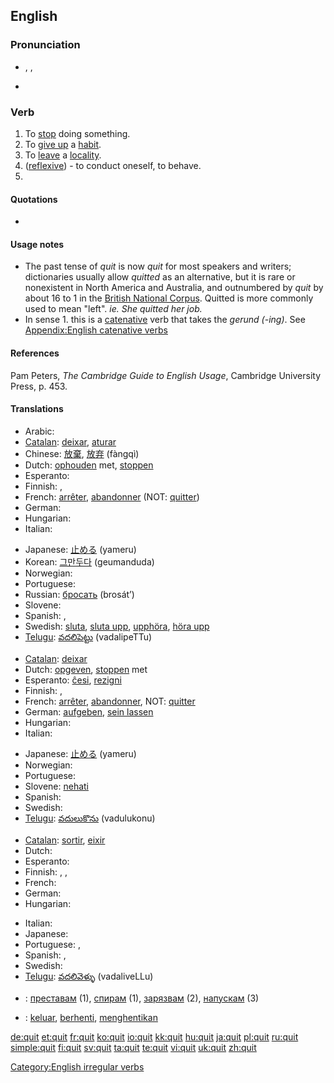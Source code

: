 {{also|quít}}
==English==

===Pronunciation===
* {{enPR|kwĭt}}, {{IPA|/kwɪt/}}, {{SAMPA|/kwIt/}}
* {{audio|en-us-quit.ogg|Audio (US)}}

===Verb===
{{en-verb|quits|quitting|'''quit''' ''or'' '''[[quitted]]'''}}

# To [[stop]] doing something.
# To [[give up]] a [[habit]].
# To [[leave]] a [[locality]].
# ([[w:Reflexive verb|reflexive]]) - to conduct oneself, to behave.
# {{past of|[[quit]]}}

====Quotations====
* {{seeCites}}

====Usage notes====
* The past tense of ''quit'' is now ''quit'' for most speakers and writers; dictionaries usually allow ''quitted'' as an alternative, but it is rare or nonexistent in North America and Australia, and outnumbered by ''quit'' by about 16 to 1 in the [http://www.natcorp.ox.ac.uk/ British National Corpus].  Quitted is more commonly used to mean "left". ''ie. She quitted her job.''
* In sense 1. this is a [[catenative]] verb that takes the ''gerund (-ing)''. See [[Appendix:English catenative verbs]]

====References====
Pam Peters, ''The Cambridge Guide to English Usage'', Cambridge University Press, p. 453.

====Translations====
{{trans-top|to stop doing something}}
* Arabic: {{Arab|[[تخلى عن]]}} {{IPAchar|(taxálla ʕan)}}
* [[Catalan]]: [[deixar]], [[aturar]]
* Chinese: [[放棄]], [[放弃]] (fàngqì)
* Dutch: [[ophouden]] met, [[stoppen]]
* Esperanto: {{t-|eo|ĉesi|xs=Esperanto}}
* Finnish: {{t+|fi|lopettaa}}, {{t+|fi|lakata}}
* French: [[arrêter]], [[abandonner]] (NOT: [[quitter]])
* German: {{t+|de|aufhören}}
* Hungarian: {{t+|hu|abbahagy}}
* Italian: {{t+|it|smettere}}
{{trans-mid}}
* Japanese: [[止める]] (yameru)
* Korean: [[그만두다]] (geumanduda)
* Norwegian: {{t|no|slutte}}
* Portuguese: {{t+|pt|parar}}
* Russian: [[бросать]] (brosát’)
* Slovene: {{t+|sl|končati}}
* Spanish: {{t+|es|dejar}}, {{t+|es|parar}}
* Swedish: [[sluta]], [[sluta upp]], [[upphöra]], [[höra upp]]
* [[Telugu]]: [[వదలిపెట్టు]] (vadalipeTTu)
{{trans-bottom}}

{{trans-top|to give up a habit}}
* [[Catalan]]: [[deixar]]
* Dutch: [[opgeven]], [[stoppen]] met
* Esperanto: [[ĉesi]], [[rezigni]]
* Finnish: {{t+|fi|luovuttaa}}, {{t+|fi|luopua}}
* French: [[arrêter]], [[abandonner]], NOT: [[quitter]]
* German: [[aufgeben]], [[sein lassen]]
* Hungarian: {{t+|hu|abbahagy}}
* Italian: {{t+|it|abbandonare}}
{{trans-mid}}
* Japanese: [[止める]] (yameru)
* Norwegian: {{t|no|slutte}}
* Portuguese: {{t+|pt|desistir}}
* Slovene: [[nehati]]
* Spanish: {{t+|es|dejar}}
* Swedish: {{t+|sv|sluta}}
* [[Telugu]]: [[వదులుకొను]] (vadulukonu)
{{trans-bottom}}

{{trans-top|to leave a locality}}
* [[Catalan]]: [[sortir]], [[eixir]]
* Dutch: {{t+|nl|verlaten}}
* Esperanto: {{t-|eo|forlasi|xs=Esperanto}}
* Finnish: {{t+|fi|lähteä}}, {{t+|fi|poistua}}, {{t+|fi|jättää}}
* French: {{t+|fr|quitter}}
* German: {{t+|de|verlassen}}
* Hungarian: {{t|hu|otthagy}}
{{trans-mid}}
* Italian: {{t+|it|lasciare}}
* Japanese: {{t-|ja|辞める|tr=yameru|sc=Jpan}}
* Portuguese: {{t+|pt|sair}}, {{t+|pt|abandonar}}
* Spanish: {{t+|es|salir}}, {{t+|es|abandonar}}
* Swedish: {{t+|sv|lämna}}
* [[Telugu]]: [[వదలివెళ్ళు]] (vadaliveLLu)
{{trans-bottom}}

{{checktrans-top}}
* {{ttbc|Bulgarian}}: [[преставам]] (1), [[спирам]] (1), [[зарязвам]] (2), [[напускам]] (3)
{{trans-mid}}
* {{ttbc|Indonesian}}: [[keluar]], [[henti|berhenti]], [[henti|menghentikan]]
{{trans-bottom}}

[[Category:English irregular verbs]]

[[de:quit]]
[[et:quit]]
[[fr:quit]]
[[ko:quit]]
[[io:quit]]
[[kk:quit]]
[[hu:quit]]
[[ja:quit]]
[[pl:quit]]
[[ru:quit]]
[[simple:quit]]
[[fi:quit]]
[[sv:quit]]
[[ta:quit]]
[[te:quit]]
[[vi:quit]]
[[uk:quit]]
[[zh:quit]]
